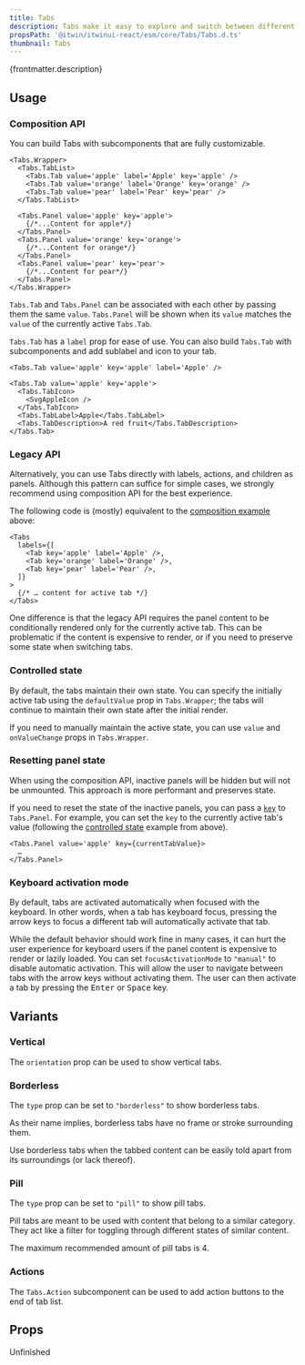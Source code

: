 ```yaml
---
title: Tabs
description: Tabs make it easy to explore and switch between different views or functional aspects of an app, or to browse categorized data sets.
propsPath: '@itwin/itwinui-react/esm/core/Tabs/Tabs.d.ts'
thumbnail: Tabs
---
```


<p>{frontmatter.description}</p>

<LiveExample src='Tabs.main.tsx'>
  <AllExamples.TabsMainExample client:load />
</LiveExample>

## Usage

### Composition API

You can build Tabs with subcomponents that are fully customizable.

```tsx
<Tabs.Wrapper>
  <Tabs.TabList>
    <Tabs.Tab value='apple' label='Apple' key='apple' />
    <Tabs.Tab value='orange' label='Orange' key='orange' />
    <Tabs.Tab value='pear' label='Pear' key='pear' />
  </Tabs.TabList>

  <Tabs.Panel value='apple' key='apple'>
    {/*...Content for apple*/}
  </Tabs.Panel>
  <Tabs.Panel value='orange' key='orange'>
    {/*...Content for orange*/}
  </Tabs.Panel>
  <Tabs.Panel value='pear' key='pear'>
    {/*...Content for pear*/}
  </Tabs.Panel>
</Tabs.Wrapper>
```

`Tabs.Tab` and `Tabs.Panel` can be associated with each other by passing them the same `value`. `Tabs.Panel` will be shown when its `value` matches the `value` of the currently active `Tabs.Tab`.

`Tabs.Tab` has a `label` prop for ease of use. You can also build `Tabs.Tab` with subcomponents and add sublabel and icon to your tab.

```tsx
<Tabs.Tab value='apple' key='apple' label='Apple' />
```

```tsx
<Tabs.Tab value='apple' key='apple'>
  <Tabs.TabIcon>
    <SvgAppleIcon />
  </Tabs.TabIcon>
  <Tabs.TabLabel>Apple</Tabs.TabLabel>
  <Tabs.TabDescription>A red fruit</Tabs.TabDescription>
</Tabs.Tab>
```

### Legacy API

Alternatively, you can use Tabs directly with labels, actions, and children as panels. Although this pattern can suffice for simple cases, we strongly recommend using composition API for the best experience.

The following code is (mostly) equivalent to the [composition example](#composition-api) above:

```tsx
<Tabs
  labels={[
    <Tab key='apple' label='Apple' />,
    <Tab key='orange' label='Orange' />,
    <Tab key='pear' label='Pear' />,
  ]}
>
  {/* … content for active tab */}
</Tabs>
```

One difference is that the legacy API requires the panel content to be conditionally rendered only for the currently active tab. This can be problematic if the content is expensive to render, or if you need to preserve some state when switching tabs.

### Controlled state

By default, the tabs maintain their own state. You can specify the initially active tab using the `defaultValue` prop in `Tabs.Wrapper`; the tabs will continue to maintain their own state after the initial render.

If you need to manually maintain the active state, you can use `value` and `onValueChange` props in `Tabs.Wrapper`.

<LiveExample src='Tabs.controlled.tsx'>
  <AllExamples.TabsControlledExample client:load />
</LiveExample>

### Resetting panel state

When using the composition API, inactive panels will be hidden but will not be unmounted. This approach is more performant and preserves state.

If you need to reset the state of the inactive panels, you can pass a [`key`](https://react.dev/reference/react/useState#resetting-state-with-a-key) to `Tabs.Panel`. For example, you can set the `key` to the currently active tab's value (following the [controlled state](#controlled-state) example from above).

```tsx
<Tabs.Panel value='apple' key={currentTabValue}>
  …
</Tabs.Panel>
```

### Keyboard activation mode

By default, tabs are activated automatically when focused with the keyboard. In other words, when a tab has keyboard focus, pressing the arrow keys to focus a different tab will automatically activate that tab.

While the default behavior should work fine in many cases, it can hurt the user experience for keyboard users if the panel content is expensive to render or lazily loaded. You can set `focusActivationMode` to `"manual"` to disable automatic activation. This will allow the user to navigate between tabs with the arrow keys without activating them. The user can then activate a tab by pressing the <kbd>Enter</kbd> or <kbd>Space</kbd> key.

## Variants

### Vertical

The `orientation` prop can be used to show vertical tabs.

<LiveExample src='Tabs.vertical.tsx'>
  <AllExamples.TabsVerticalExample client:load />
</LiveExample>

### Borderless

The `type` prop can be set to `"borderless"` to show borderless tabs.

As their name implies, borderless tabs have no frame or stroke surrounding them.

Use borderless tabs when the tabbed content can be easily told apart from its surroundings (or lack thereof).

<LiveExample src='Tabs.borderless.tsx'>
  <AllExamples.TabsBorderlessExample client:load />
</LiveExample>

### Pill

The `type` prop can be set to `"pill"` to show pill tabs.

Pill tabs are meant to be used with content that belong to a similar category. They act like a filter for toggling through different states of similar content.

The maximum recommended amount of pill tabs is 4.

<LiveExample src='Tabs.pill.tsx'>
  <AllExamples.TabsPillExample client:load />
</LiveExample>

### Actions

The `Tabs.Action` subcomponent can be used to add action buttons to the end of tab list.

<LiveExample src='Tabs.actions.tsx'>
  <AllExamples.TabsActionsExample client:load />
</LiveExample>

## Props

Unfinished

<PropsTable path={frontmatter.propsPath} />
